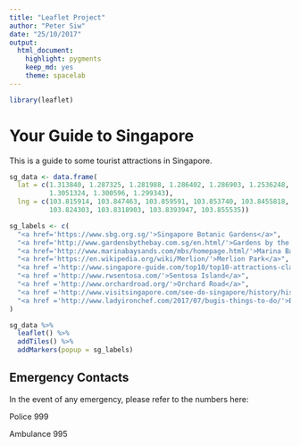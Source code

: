 ```yaml
---
title: "Leaflet Project"
author: "Peter Siw"
date: "25/10/2017"
output: 
  html_document:
    highlight: pygments
    keep_md: yes
    theme: spacelab
---
```


```r
library(leaflet)
```

# Your Guide to Singapore

This is a guide to some tourist attractions in Singapore.

```r
sg_data <- data.frame(
  lat = c(1.313840, 1.287325, 1.281988, 1.286402, 1.286903, 1.2536248,
          1.3051324, 1.300596, 1.299343),
  lng = c(103.815914, 103.847463, 103.859591, 103.853740, 103.8455818,
          103.824303, 103.8318903, 103.8393947, 103.855535))

sg_labels <- c(
  "<a href='https://www.sbg.org.sg/'>Singapore Botanic Gardens</a>",
  "<a href='http://www.gardensbythebay.com.sg/en.html/'>Gardens by the Bay</a>",
  "<a href='http://www.marinabaysands.com/mbs/homepage.html/'>Marina Bay Sands</a>",
  "<a href='https://en.wikipedia.org/wiki/Merlion/'>Merlion Park</a>",
  "<a href ='http://www.singapore-guide.com/top10/top10-attractions-clarke-quay-and-riverside.htm#/'>Clarke Quay</a>",
  "<a href ='http://www.rwsentosa.com/'>Sentosa Island</a>",
  "<a href ='http://www.orchardroad.org/'>Orchard Road</a>",
  "<a href ='http://www.visitsingapore.com/see-do-singapore/history/history-museums/national-museum-of-singapore//'>National Museum of Singapore</a>",
  "<a href ='http://www.ladyironchef.com/2017/07/bugis-things-to-do/'>Bugis Street</a>"
)

sg_data %>% 
  leaflet() %>%
  addTiles() %>%
  addMarkers(popup = sg_labels)
```

## Emergency Contacts

In the event of any emergency, please refer to the numbers here:

Police    999

Ambulance 995






